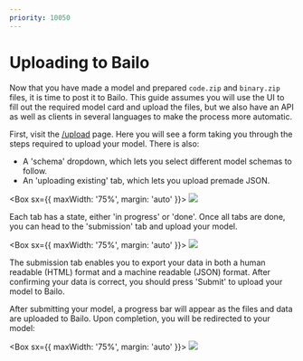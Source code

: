 ```yaml
---
priority: 10050
---
```




# Uploading to Bailo

Now that you have made a model and prepared `code.zip` and `binary.zip` files, it is time to post it to Bailo. This guide
assumes you will use the UI to fill out the required model card and upload the files, but we also have an API as well as
clients in several languages to make the process more automatic.

First, visit the [/upload](/upload) page. Here you will see a form taking you through the steps required to upload your
model. There is also:

- A 'schema' dropdown, which lets you select different model schemas to follow.
- An 'uploading existing' tab, which lets you upload premade JSON.

<Box sx={{ maxWidth: '75%', margin: 'auto' }}>
  <Image src={bailoUpload} />
</Box>

Each tab has a state, either 'in progress' or 'done'. Once all tabs are done, you can head to the 'submission' tab and
upload your model.

<Box sx={{ maxWidth: '75%', margin: 'auto' }}>
  <Image src={bailoUploadSubmission} />
</Box>

The submission tab enables you to export your data in both a human readable (HTML) format and a machine readable (JSON)
format. After confirming your data is correct, you should press 'Submit' to upload your model to Bailo.

After submitting your model, a progress bar will appear as the files and data are uploaded to Bailo. Upon completion,
you will be redirected to your model:

<Box sx={{ maxWidth: '75%', margin: 'auto' }}>
  <Image src={bailoModelPage} />
</Box>

